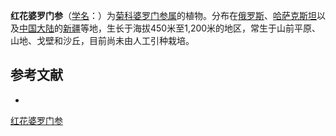 {{Speciesbox
| name = 红花婆罗门参
| status = 
| status_system = 
| image =
| genus = Tragopogon
| species = ruber
| authority = S. G. Gmel.
}}

'''红花婆罗门参'''（[[学名|学名]]：{{lang|la|''Tragopogon ruber''}}）为[[菊科|菊科]][[婆罗门参属|婆罗门参属]]的植物。分布在[[俄罗斯|俄罗斯]]、[[哈萨克斯坦|哈萨克斯坦]]以及[[中国大陆|中国大陆]]的[[新疆|新疆]]等地，生长于海拔450米至1,200米的地区，常生于山前平原、山地、戈壁和沙丘，目前尚未由人工引种栽培。

== 参考文献 ==
<div class="references-small">
* {{cite web| url =http://www.bioinfo.cn/db05/KmzwSpecies.php?action=view&id=5804| title =红花婆罗门参| work =《中国高等植物数据库全库》| publisher =中国科学院微生物研究所| author =昆明植物研究所| accessdate =2009-02-26| deadurl =yes| archiveurl =https://web.archive.org/web/20160305040928/http://www.bioinfo.cn/db05/KmzwSpecies.php?action=view&id=5804| archivedate =2016-03-05}}
</div>
{{Taxonbar|from=Q15232623}}

[[Category:婆罗门参属|红花婆罗门参]]


{{植物小作品}}